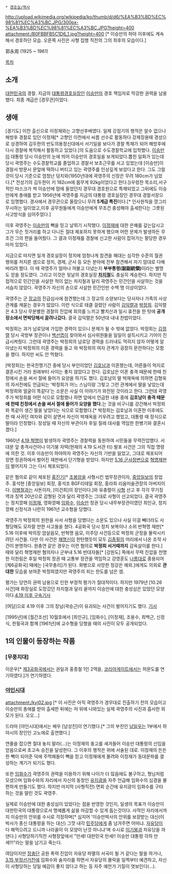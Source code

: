  * [[경호실/역사]]

http://upload.wikimedia.org/wikipedia/ko/thumb/d/d6/%EA%B3%BD%EC%98%81%EC%A3%BC.JPG/300px-%EA%B3%BD%EC%98%81%EC%A3%BC.JPG?height=400  attachment:/B0FBBFB5C1D6_1.jpg?height=400
[* 이승만의 하야 이후에도 계속해서 경호하던 모습. 오른쪽 사진은 사형 집행 직전의 그의 최후의 모습이다.]

郭永周 (1925 ~ 1961)

[[목차]]
== 소개 ==
[[대한민국]]의 경찰. 지금의 [[대통령경호실]]장인 [[이승만]]의 경호 책임자로 막강한 권력을 남용했다. 최종 계급은 [경무관]이었다.

== 생애 ==
[경기도] 이천 출신으로 이정재와는 고향선후배였다. 일제 강점기의 행적은 알수 없으나 해방후 경찰로 있던 이정재[* 고향인 이천에서 씨름 선수로 활동하다 강제징용때 경성으로 상경하여 김두한의 반도의용정신대에서 서기일을 보다가 경찰 특채가 되어 해방후에 다시 경찰에 복직해서 활동하고 있었다.]의 도움으로 수도경찰학교에 입학했다. [[이승만]]이 대통령 당시 이승만의 눈에 띄어 이승만의 경호일을 보게되었다.뽑힌 일화가 있는데 당시 곽영주는 수도경찰학교를 졸업하고 경찰서 보초근무를 서고 있었는데 [이승만]이 경찰서 방문시 문앞에 떡하니 버티고 있는 곽영주를 인상깊게 보았다고 한다. 그도 그럴 것이 당시 기준으로 엄청난 덩치와(1950년대에 곽영주의 신장은 무려 180cm가 넘었다.[* 전성기의 김두한이 키 182cm에 몸무게 92kg이었다고 한다.])우렁찬 목소리,서구적인 마스크가 썩 이승만에 맘에 들었던지 경무대 경호원으로 특채되었고 그뒤에도 이승만에게 총애를 받고 1956년에 곽영주를 지금의 대통령 경호실장인 경무대 경찰서장으로 임명했다. 경사에서 경무관으로 올랐으니 무려 '''5계급 특진'''이다.[* 인사원칙을 깡그리 무시하는 일이었고,이후 공무원들에게 이승만에게 무조건 충성해야 출세한다는 그릇된 사고방식을 심어주었다.]

이후 곽영주는 [[이승만]]의 빽을 믿고 날뛰기 시작했다. [[이정재(깡패)|이정재]]에 대한 은혜를 갚는답시고 그가 무슨 짓거리를 하고 다니든 절대 체포하지 못하게 했으며 어떤 문제가 발생하든 무조건 그의 편을 들어줬다. 그 결과 이정재를 경찰에 신고한 사람이 잡혀가는 황당한 경우마저 있었다.

지금으로 따지면 일개 경호실장이 정치에 엄청나게 참견을 해대는 심각한 수준의 월권 행위를 저지른 셈으로 정치, 경제, 군사 등 모든 분야에 전부 참견해서 자기 맘대로 다해버리려 했다. 이 때 곽영주가 얼마나 까불고 다녔는지 '''부부통령(副副統領)'''이라는 별명도 얻을 정도였다. 그리고 이것은 뒷날의 경호실장 '''[[차지철]]'''도 충실히 계승한다. 하지만 직접적으로 민간인을 사살한 적이 없는 차지철과 달리 곽영주는 민간인을 사살하는 것을 서슴치 않았다. 곽영주가 자신의 손으로 사살한 민간인만 수백 명 이상이었다.

곽영주는 군 [[장교]]의 진급심사에 참견했는데 그 장교의 소양보다는 당사자나 가족의 사상관계를 캐묻는 경우가 많았다. 이런 식으로 태클 걸렸던 사람이 [[김익렬]]과 [[박정희]]. 김익렬은 4.3 당시 무분별한 경찰의 진압에 회의를 느끼고 빨치산과 일시 휴전을 한 탓에 '''공개장소에서 면박당해서 끌려나갔다.''' 결국 김익렬은 50년대 내내 찬밥이었다.

박정희는 과거 남로당에 가입한 경력이 있으니 문제가 될 수 밖에 없었다. 박정희는 [[김정렬]] 당시 국방부 장관이나 [[백선엽]]이 찾아와서 심사위원들을 일일이 설득시키고 기어이 진급시켜줬다. 그런데 곽영주는 박정희의 남로당 경력을 드러내도 먹히지 않자 어떻게 알아냈는지 박정희의 이혼 경력을 들고 와 박정희의 여자 관계가 굉장히 문란하다는 모함을 했다. 하지만 씨도 안 먹혔다.

[박정희]는 한국전쟁기간 중에 당시 부인이었던 [[김호남]]과 이혼했는데, 어른들이 억지로 결혼시킨 거라 원래부터 사이는 좋지 않았다고 한다. 김호남은 이혼 충격 때문에 한때 친정에서 손을 써서 절에 들어가 요양을 하기도 했다. 김호남의 딸 박재옥에 의하면 김형욱의 자서전에도 언급되는 '박정희가 어느 스님이랑 그렇고 그런 관계에서 딸을 낳았는데 박정희와 얼굴이 똑같다'는 소문은 사실 이 이야기가 와전된 것이라고 한다. 그런데 곽영주가 박정희를 어떤 식으로 모함했나 하면 앞에서 언급한 내용 중에 '''김호남이 충격 때문에 한때 친정에서 손을 써서 절에 들어가 요양을 했다.'''는 것을 비구니를 강간해서 박정희와 똑같이 생긴 딸을 낳았다는 식으로 모함했다.[* 박정희는 김호남과 이혼한 이후에도 한 때 사귀던 여자와 같이 살면서 자신이 박재옥을 키우려고 했었고, 대통령 때 정식으로 딸이라 인정했다. 장성일 때 자신의 부관이자 후일 칠레 대사를 역임한 한병기와 결혼시켰다.]

1960년 [[4.19 혁명]]이 발생하자 곽영주는 경찰력을 동원하여 시민들을 무력진압했다. 서대문 앞 총격사건이나 이기붕 자택(현재의 4.19 도서관 터) 발포 사건은 그의 직접 명령에 의한 것. 이후 이승만이 하야하자 곽영주는 자신의 기반을 잃었고, 그대로 체포되어 장면 정권하에서 벌어진 재판에서 단기형을 받았다. 하지만 [[5.16 군사정변]]으로 [[혁명재판]]이 벌어지자 그는 다시 체포되었다. 

같은 혐의로 같이 체포된 [[홍진기]][* [[조봉암]]을 사형시킨 법무장관이자, [[중앙일보]]의 창업주. 홍석현 [중앙일보] 회장, 홍석조 BGF리테일 회장, 홍라희 리움미술관장의 아버지이다. [[이병철]]과는 사돈이자, [이건희]의 장인이다.]와 유충렬이 [[사형]] 선고 후 각각 무기징역과 징역 20년으로 감형된 것과 달리 곽영주는 그대로 사형이 선고되었다. 결국 곽영주는 정치깡패 [[이정재(깡패)|이정재]], 영화깡패 [[임화수]], [[이승만]] 정권 당시 내무부장관이였던 최인규, 정치깡패 신정식과 나란히 1961년 교수형을 당했다.

곽영주가 박정희의 원한을 사서 사형을 당했다는 소문도 있으나 사실 이걸 빼더라도 사형당해도 모자랄 만한 사고들을 쳤다. 4공화국 당시 정치 보복이나 소위 반혁명 재판[* 5.16 이후에 박의장 암살음모, 반혁명 음모, 이주당 사건등으로 박정희 군정을 몰락시키려던 사건들. 다만 이 사건은 [[채명신]]이 한탄했듯이 모두 [[김종필]]의 머리에서 나온 조작 사건이 분명하다. 원충연 같은 경우는 이런 혐의로 '''박정희 서거때까지''' 감옥살이를 한다.] 때와 달리 혁명재판 혐의자나 군부내 5.16 반대자들[* [강원도] 쪽에서 무력 진압을 천명한 이한림은 후일 박정희 정권 때 교통부 장관을 역임하고 강영훈도 [[나름]]대로 중용되어 [제6공화국] 때에는 [국무총리]가 된다. 화병으로 사망한 정강은 예외.]에게도 의외로 '''관대한''' 모습을 보여준 박정희였지만 곽영주의 죄는 한도를 넘은 셈.

평가는 당연히 권력 남용으로 인한 부정적 평가가 절대적이다. 하지만 1979년 [10.26 사건]때 화장실로 도망갔던 차지철과 달리 끝까지 이승만에 대한 충성심은 있었던 모양이다.[http://newslibrary.naver.com/viewer/index.nhn?articleId=1960051000209103015&editNo=2&printCount=1&publishDate=1960-05-10&officeId=00020&pageNo=3&printNo=11722&publishType=00010 4.19 이후 구속기사]

[여담]으로 4.19 이후 그의 장남(곽승근)이 유괴되는 사건이 벌어지기도 했다. [http://newslibrary.naver.com/viewer/index.nhn?articleId=1961011800209103025&editNo=2&printCount=1&publishDate=1961-01-18&officeId=00020&pageNo=3&printNo=11975&publishType=00010 기사]

[1995년]에 [월간조선] 10월호에서 [최인규], [임화수], [이정재], 조용수, 최백근, 신정식, 한필국과 함께 [1961년]에 교수형을 당했을 때의 사진이 모두 공개되었다. 

== 1의 인물이 등장하는 작품 ==
=== [무풍지대] ===
이운우[* [[제3공화국(드라마)|제3공화국]]에서는 권일과 홍종철 1인 2역을, [[코리아게이트]]에서는 허문도를 연기하였다.]가 연기하였다.

=== [[야인시대]] ===
attachment:/kyj02.jpg [* 이 사진은 아직 곽영주가 경무대로 진출하기 전의 모습이고 이승만의 총애를 받아 출세한 뒤에는 저 위에 나와있는 실제 곽영주의 사진과 흡사한 외모가 된다. 오오...]

드라마 [야인시대]에서는 배우 [남성진]이 연기했다.[* 그의 부친인 [[남일우]]는 1부에서 하야시의 장인인 고노에로 출연했다.]

연줄을 잡으면 절대 놓지 말라(...)는 이정재의 충고를 새겨들어 이승만 대통령의 신임을 얻음으로써 초고속 승진을 달성한다. 그 이후의 행적은 위에 서술된 대로. 이정재의 든든한 빽이 되어준 덕에 주먹패들이 빽을 믿고 이정재에게 몰려와 이정재가 동대문파를 결성하는 계기가 되기도 했다.

또한 [[임화수]]가 곽영주의 권력을 이용하기 위해 나이가 더 많음에도 불구하고, 형님처럼 모셨으며 임화수와의 자리에서 자신의 동창인 [[유지광]]을 자주 언급해 임화수의 심경을 불편하게 만들기도 했다. 하지만 마지막 (사형직전) 면회 순간에 유지광이 임화수를 구타하는 것을 말린 것도 곽영주.

실제로 이승만에 대한 충성심이 있었다는 점을 반영한 것인지, 일생의 목표가 이승만이 대한민국의 대통령으로서 명예롭게 삶을 마감할 수 있게 돕는것이다. 사적인 자리에서까지 이승만의 안위를 수시로 걱정하며[* 심지어 '이승만박사의 안위를 보장받는 대신(이박사가 종신 대통령을 하는 대신) 그깟 내각 [[민주당(1955년)|민주당]]에게 좀 넘겨주면 어떠냐. [[자유당]]이 다 해먹으려고 드니까 나라꼴이 이 모양이 난것 아니냐'며 수시로 [[이기붕]]과 자유당을 까댄다.] 사형당하기직전 사형장앞에서 "만세! 대한민국 만세!! 이승만 대통령 각하 만세!!!"라는 말을 남기고 죽는다. 

여담이지만 [[장충단]] 공원 폭력 진압이 자유당 파멸의 서곡이 될 거 같다는 말을 하거나, [[3.15 부정선거]]전에 임화수와 술자리를 하면서 자유당의 몰락을 일찍부터 예견하고, 자신이 사형당하는 당일 예감이 좋지 않다고 하는 등 자주 예언가 기질이 엿보인다(...). 
